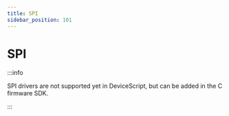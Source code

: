 ```yaml
---
title: SPI
sidebar_position: 101
---
```


# SPI

:::info

SPI drivers are not supported yet in DeviceScript, but can be added in the C firmware SDK.

:::